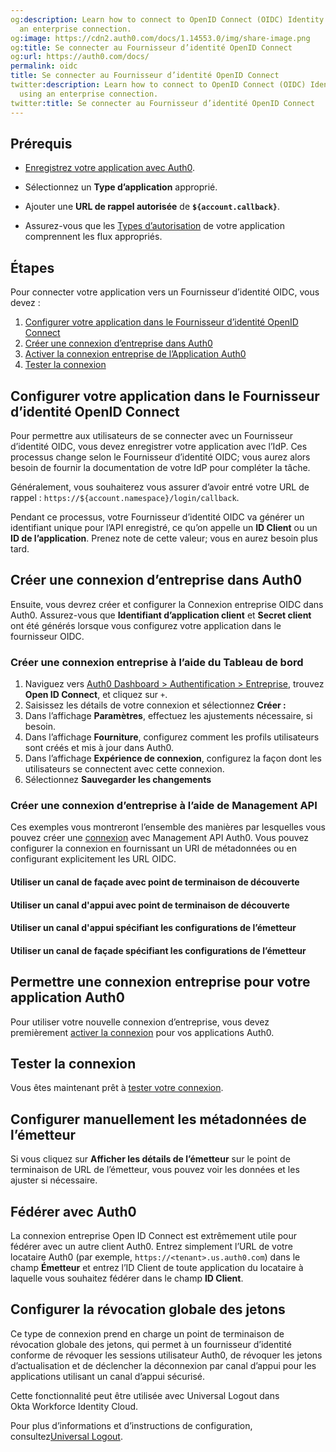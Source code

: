 ```yaml
---
og:description: Learn how to connect to OpenID Connect (OIDC) Identity Providers using
  an enterprise connection.
og:image: https://cdn2.auth0.com/docs/1.14553.0/img/share-image.png
og:title: Se connecter au Fournisseur d’identité OpenID Connect
og:url: https://auth0.com/docs/
permalink: oidc
title: Se connecter au Fournisseur d’identité OpenID Connect
twitter:description: Learn how to connect to OpenID Connect (OIDC) Identity Providers
  using an enterprise connection.
twitter:title: Se connecter au Fournisseur d’identité OpenID Connect
---
```


## Prérequis

* [Enregistrez votre application avec Auth0](/get-started/create-apps).

* Sélectionnez un **Type d’application** approprié.
* Ajouter une **URL de rappel autorisée** de **`${account.callback}`**.
* Assurez-vous que les [Types d’autorisation](/applications/update-grant-types) de votre application comprennent les flux appropriés.

## Étapes

Pour connecter votre application vers un Fournisseur d’identité OIDC, vous devez :

1. [Configurer votre application dans le Fournisseur d’identité OpenID Connect](#set-up-your-app-in-the-openid-connect-identity-provider)
2. [Créer une connexion d’entreprise dans Auth0](#create-an-enterprise-connection-in-auth0)
3. [Activer la connexion entreprise de l’Application Auth0](#enable-the-enterprise-connection-for-your-auth0-application)
4. [Tester la connexion](#test-the-connection)

## Configurer votre application dans le Fournisseur d’identité OpenID Connect

Pour permettre aux utilisateurs de se connecter avec un Fournisseur d’identité OIDC, vous devez enregistrer votre application avec l’IdP. Ces processus change selon le Fournisseur d’identité OIDC; vous aurez alors besoin de fournir la documentation de votre IdP pour compléter la tâche.

Généralement, vous souhaiterez vous assurer d’avoir entré votre URL de rappel : `https://${account.namespace}/login/callback`.



Pendant ce processus, votre Fournisseur d’identité OIDC va générer un identifiant unique pour l’API enregistré, ce qu’on appelle un **ID Client** ou un **ID de l’application**. Prenez note de cette valeur; vous en aurez besoin plus tard.

## Créer une connexion d’entreprise dans Auth0

Ensuite, vous devrez créer et configurer la Connexion entreprise OIDC dans Auth0. Assurez-vous que **Identifiant d’application client** et **Secret client** ont été générés lorsque vous configurez votre application dans le fournisseur OIDC.

### Créer une connexion entreprise à l’aide du Tableau de bord



1. Naviguez vers [Auth0 Dashboard > Authentification > Entreprise](%24%7Bmanage_url%7D/#/connections/enterprise), trouvez **Open ID Connect**, et cliquez sur `+`.
2. Saisissez les détails de votre connexion et sélectionnez **Créer :**
3. Dans l’affichage **Paramètres**, effectuez les ajustements nécessaire, si besoin.
4. Dans l’affichage **Fourniture**, configurez comment les profils utilisateurs sont créés et mis à jour dans Auth0.
5. Dans l’affichage **Expérience de connexion**, configurez la façon dont les utilisateurs se connectent avec cette connexion.
6. Sélectionnez **Sauvegarder les changements**

### Créer une connexion d’entreprise à l’aide de Management API

Ces exemples vous montreront l’ensemble des manières par lesquelles vous pouvez créer une [connexion](/connections) avec Management API Auth0. Vous pouvez configurer la connexion en fournissant un URI de métadonnées ou en configurant explicitement les URL OIDC.

#### Utiliser un canal de façade avec point de terminaison de découverte



#### Utiliser un canal d'appui avec point de terminaison de découverte



#### Utiliser un canal d'appui spécifiant les configurations de l’émetteur



#### Utiliser un canal de façade spécifiant les configurations de l’émetteur





## Permettre une connexion entreprise pour votre application Auth0

Pour utiliser votre nouvelle connexion d’entreprise, vous devez premièrement [activer la connexion](/connections/enable-enterprise-connections) pour vos applications Auth0.

## Tester la connexion

Vous êtes maintenant prêt à [tester votre connexion](/connections/test-enterprise-connections).

## Configurer manuellement les métadonnées de l’émetteur

Si vous cliquez sur **Afficher les détails de l’émetteur** sur le point de terminaison de URL de l’émetteur, vous pouvez voir les données et les ajuster si nécessaire.

## Fédérer avec Auth0

La connexion entreprise Open ID Connect est extrêmement utile pour fédérer avec un autre client Auth0. Entrez simplement l’URL de votre locataire Auth0 (par exemple, `https://<tenant>.us.auth0.com`) dans le champ **Émetteur** et entrez l’ID Client de toute application du locataire à laquelle vous souhaitez fédérer dans le champ **ID Client**.



## Configurer la révocation globale des jetons

Ce type de connexion prend en charge un point de terminaison de révocation globale des jetons, qui permet à un fournisseur d’identité conforme de révoquer les sessions utilisateur Auth0, de révoquer les jetons d’actualisation et de déclencher la déconnexion par canal d’appui pour les applications utilisant un canal d’appui sécurisé.

Cette fonctionnalité peut être utilisée avec Universal Logout dans Okta Workforce Identity Cloud.

Pour plus d’informations et d’instructions de configuration, consultez[Universal Logout](/universal-logout).